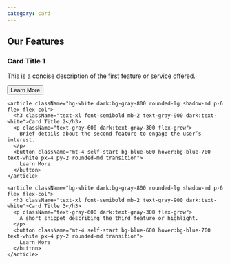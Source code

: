 ```yaml
---
category: card
---
```


<section className="max-w-5xl mx-auto px-6 py-12">
  <h2 className="text-3xl font-bold mb-8 text-center text-gray-900 dark:text-white">
    Our Features
  </h2>
  <div className="grid gap-6 sm:grid-cols-2 md:grid-cols-3">
    <article className="bg-white dark:bg-gray-800 rounded-lg shadow-md p-6 flex flex-col">
      <h3 className="text-xl font-semibold mb-2 text-gray-900 dark:text-white">Card Title 1</h3>
      <p className="text-gray-600 dark:text-gray-300 flex-grow">
        This is a concise description of the first feature or service offered.
      </p>
      <button className="mt-4 self-start bg-blue-600 hover:bg-blue-700 text-white px-4 py-2 rounded-md transition">
        Learn More
      </button>
    </article>

    <article className="bg-white dark:bg-gray-800 rounded-lg shadow-md p-6 flex flex-col">
      <h3 className="text-xl font-semibold mb-2 text-gray-900 dark:text-white">Card Title 2</h3>
      <p className="text-gray-600 dark:text-gray-300 flex-grow">
        Brief details about the second feature to engage the user’s interest.
      </p>
      <button className="mt-4 self-start bg-blue-600 hover:bg-blue-700 text-white px-4 py-2 rounded-md transition">
        Learn More
      </button>
    </article>

    <article className="bg-white dark:bg-gray-800 rounded-lg shadow-md p-6 flex flex-col">
      <h3 className="text-xl font-semibold mb-2 text-gray-900 dark:text-white">Card Title 3</h3>
      <p className="text-gray-600 dark:text-gray-300 flex-grow">
        A short snippet describing the third feature or highlight.
      </p>
      <button className="mt-4 self-start bg-blue-600 hover:bg-blue-700 text-white px-4 py-2 rounded-md transition">
        Learn More
      </button>
    </article>

  </div>
</section>
